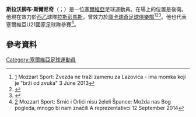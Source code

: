 '''斯拉沃柳布·斯爾尼奇'''（{{lang-sr|Славољуб Срнић}}；{{bd|1992年|1月12日}}）是一位[[塞爾維亞|塞爾維亞]]足球運動員。在場上的位置是後衛。他現在效力於[[西乙|西乙]]球隊[[拉斯帕爾馬斯體育聯盟|拉斯彭馬斯]]，曾效力於[[庫卡瑞奇足球俱樂部|庫卡瑞奇足球俱樂部]]<ref>[http://www.mozzartsport.com/vesti/zvezda-ne-trazi-zamenu-za-lazovica-ima-momka-koji-je-brzi-od-zvuka/53992] {{Wayback|url=http://www.mozzartsport.com/vesti/zvezda-ne-trazi-zamenu-za-lazovica-ima-momka-koji-je-brzi-od-zvuka/53992 |date=20160304070430 }} Mozzart Sport: Zvezda ne traži zamenu za Lazovića - ima momka koji je "brži od zvuka" {{sr icon}} 3 June 2013</ref><ref>{{cite web|url=http://www.telegraf.rs/sport/747671-srnici-napustaju-zvezdu-ne-traze-od-kluba-novac|title=Srnići napuštaju Zvezdu, ne traže od kluba novac!|website=telegraf.rs|language=sr|date=11 June 2013|accessdate=8 February 2014|archive-url=https://web.archive.org/web/20150612135850/http://www.telegraf.rs/sport/747671-srnici-napustaju-zvezdu-ne-traze-od-kluba-novac|archive-date=2015-06-12|dead-url=yes}}</ref><ref>{{cite web|url=http://novosti.rs/vesti/sport.294.html:439972-Srnici-povukli-tuzbu-Zvezdda-ih-prodala-Cukarickom|title=Srnići povukli tužbu, Zvezda ih prodala Čukaričkom|website=novosti.rs|language=sr|date=20 June 2013|accessdate=8 February 2014|archive-date=2019-12-02|archive-url=https://web.archive.org/web/20191202061857/http://www.novosti.rs/vesti/sport.294.html:439972-Srnici-povukli-tuzbu-Zvezdda-ih-prodala-Cukarickom|dead-url=no}}</ref>。他也代表塞爾維亞U21國家足球隊參賽<ref>[http://www.mozzartsport.com/vesti/srnic-i-orlici-nisu-zeleli-spance-mozda-nas-bog-pogleda-mnogo-bi-nam-znacili-a-reprezentativci/84516] {{Wayback|url=http://www.mozzartsport.com/vesti/srnic-i-orlici-nisu-zeleli-spance-mozda-nas-bog-pogleda-mnogo-bi-nam-znacili-a-reprezentativci/84516 |date=20160304030823 }} Mozzart Sport: Srnić i Orlići nisu želeli Špance: Možda nas Bog pogleda, mnogo bi nam značili A reprezentativci {{sr icon}} 12 September 2014</ref>。
==參考資料==
{{Reflist}}

{{DEFAULTSORT: Srnić, Slavoljub}}
[[Category:塞爾維亞足球運動員|Category:塞爾維亞足球運動員]]